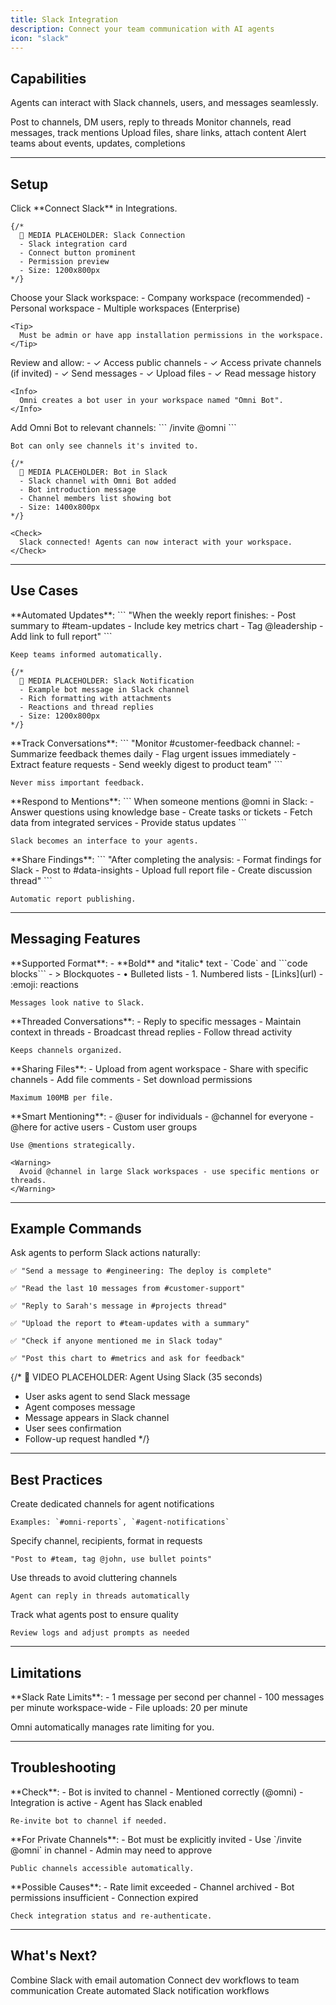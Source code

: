```yaml
---
title: Slack Integration
description: Connect your team communication with AI agents
icon: "slack"
---
```


## Capabilities

Agents can interact with Slack channels, users, and messages seamlessly.

<CardGroup cols={2}>
  <Card title="Send Messages" icon="message">
    Post to channels, DM users, reply to threads
  </Card>
  <Card title="Read Content" icon="book-open">
    Monitor channels, read messages, track mentions
  </Card>
  <Card title="File Sharing" icon="file">
    Upload files, share links, attach content
  </Card>
  <Card title="Notifications" icon="bell">
    Alert teams about events, updates, completions
  </Card>
</CardGroup>

---

## Setup

<Steps>
  <Step title="Add to Workspace">
    Click **Connect Slack** in Integrations.

    {/* 
      📸 MEDIA PLACEHOLDER: Slack Connection
      - Slack integration card
      - Connect button prominent
      - Permission preview
      - Size: 1200x800px
    */}
  </Step>

  <Step title="Select Workspace">
    Choose your Slack workspace:
    - Company workspace (recommended)
    - Personal workspace
    - Multiple workspaces (Enterprise)

    <Tip>
      Must be admin or have app installation permissions in the workspace.
    </Tip>
  </Step>

  <Step title="Authorize Permissions">
    Review and allow:
    - ✓ Access public channels
    - ✓ Access private channels (if invited)
    - ✓ Send messages
    - ✓ Upload files
    - ✓ Read message history

    <Info>
      Omni creates a bot user in your workspace named "Omni Bot".
    </Info>
  </Step>

  <Step title="Invite to Channels">
    Add Omni Bot to relevant channels:
    ```
    /invite @omni
    ```

    Bot can only see channels it's invited to.

    {/* 
      📸 MEDIA PLACEHOLDER: Bot in Slack
      - Slack channel with Omni Bot added
      - Bot introduction message
      - Channel members list showing bot
      - Size: 1400x800px
    */}

    <Check>
      Slack connected! Agents can now interact with your workspace.
    </Check>
  </Step>
</Steps>

---

## Use Cases

<Tabs>
  <Tab title="Team Notifications">
    **Automated Updates**:
    ```
    "When the weekly report finishes:
    - Post summary to #team-updates
    - Include key metrics chart
    - Tag @leadership
    - Add link to full report"
    ```

    Keep teams informed automatically.

    {/* 
      📸 MEDIA PLACEHOLDER: Slack Notification
      - Example bot message in Slack channel
      - Rich formatting with attachments
      - Reactions and thread replies
      - Size: 1200x800px
    */}
  </Tab>

  <Tab title="Channel Monitoring">
    **Track Conversations**:
    ```
    "Monitor #customer-feedback channel:
    - Summarize feedback themes daily
    - Flag urgent issues immediately
    - Extract feature requests
    - Send weekly digest to product team"
    ```

    Never miss important feedback.
  </Tab>

  <Tab title="Interactive Bot">
    **Respond to Mentions**:
    ```
    When someone mentions @omni in Slack:
    - Answer questions using knowledge base
    - Create tasks or tickets
    - Fetch data from integrated services
    - Provide status updates
    ```

    Slack becomes an interface to your agents.
  </Tab>

  <Tab title="Report Distribution">
    **Share Findings**:
    ```
    "After completing the analysis:
    - Format findings for Slack
    - Post to #data-insights
    - Upload full report file
    - Create discussion thread"
    ```

    Automatic report publishing.
  </Tab>
</Tabs>

---

## Messaging Features

<AccordionGroup>
  <Accordion title="Rich Formatting" icon="paintbrush">
    **Supported Format**:
    - **Bold** and *italic* text
    - `Code` and ```code blocks```
    - > Blockquotes
    - • Bulleted lists
    - 1. Numbered lists
    - [Links](url)
    - :emoji: reactions

    Messages look native to Slack.
  </Accordion>

  <Accordion title="Thread Management" icon="comments">
    **Threaded Conversations**:
    - Reply to specific messages
    - Maintain context in threads
    - Broadcast thread replies
    - Follow thread activity

    Keeps channels organized.
  </Accordion>

  <Accordion title="File Attachments" icon="paperclip">
    **Sharing Files**:
    - Upload from agent workspace
    - Share with specific channels
    - Add file comments
    - Set download permissions

    Maximum 100MB per file.
  </Accordion>

  <Accordion title="Mentions & Notifications" icon="at">
    **Smart Mentioning**:
    - @user for individuals
    - @channel for everyone
    - @here for active users
    - Custom user groups

    Use @mentions strategically.

    <Warning>
      Avoid @channel in large Slack workspaces - use specific mentions or threads.
    </Warning>
  </Accordion>
</AccordionGroup>

---

## Example Commands

Ask agents to perform Slack actions naturally:

```
✅ "Send a message to #engineering: The deploy is complete"

✅ "Read the last 10 messages from #customer-support"

✅ "Reply to Sarah's message in #projects thread"

✅ "Upload the report to #team-updates with a summary"

✅ "Check if anyone mentioned me in Slack today"

✅ "Post this chart to #metrics and ask for feedback"
```

{/* 
  🎥 VIDEO PLACEHOLDER: Agent Using Slack (35 seconds)
  - User asks agent to send Slack message
  - Agent composes message
  - Message appears in Slack channel
  - User sees confirmation
  - Follow-up request handled
*/}

---

## Best Practices

<CardGroup cols={2}>
  <Card title="Channel Organization" icon="folder">
    Create dedicated channels for agent notifications
    
    Examples: `#omni-reports`, `#agent-notifications`
  </Card>
  <Card title="Clear Instructions" icon="clipboard-list">
    Specify channel, recipients, format in requests
    
    "Post to #team, tag @john, use bullet points"
  </Card>
  <Card title="Thread Appropriately" icon="comments">
    Use threads to avoid cluttering channels
    
    Agent can reply in threads automatically
  </Card>
  <Card title="Monitor Bot Activity" icon="chart-line">
    Track what agents post to ensure quality
    
    Review logs and adjust prompts as needed
  </Card>
</CardGroup>

---

## Limitations

<Info>
  **Slack Rate Limits**:
  - 1 message per second per channel
  - 100 messages per minute workspace-wide
  - File uploads: 20 per minute

  Omni automatically manages rate limiting for you.
</Info>

---

## Troubleshooting

<AccordionGroup>
  <Accordion title="Bot Not Responding" icon="robot">
    **Check**:
    - Bot is invited to channel
    - Mentioned correctly (@omni)
    - Integration is active
    - Agent has Slack enabled

    Re-invite bot to channel if needed.
  </Accordion>

  <Accordion title="Can't Access Channel" icon="lock">
    **For Private Channels**:
    - Bot must be explicitly invited
    - Use `/invite @omni` in channel
    - Admin may need to approve

    Public channels accessible automatically.
  </Accordion>

  <Accordion title="Messages Not Sending" icon="exclamation">
    **Possible Causes**:
    - Rate limit exceeded
    - Channel archived
    - Bot permissions insufficient
    - Connection expired

    Check integration status and re-authenticate.
  </Accordion>
</AccordionGroup>

---

## What's Next?

<CardGroup cols={2}>
  <Card
    title="Gmail Integration"
    icon="envelope"
    href="/guides/integrations/gmail"
  >
    Combine Slack with email automation
  </Card>
  <Card
    title="GitHub Integration"
    icon="github"
    href="/guides/integrations/github"
  >
    Connect dev workflows to team communication
  </Card>
  <Card
    title="Automation Workflows"
    icon="diagram-project"
    href="/guides/automation/workflows"
  >
    Create automated Slack notification workflows
  </Card>
</CardGroup>
